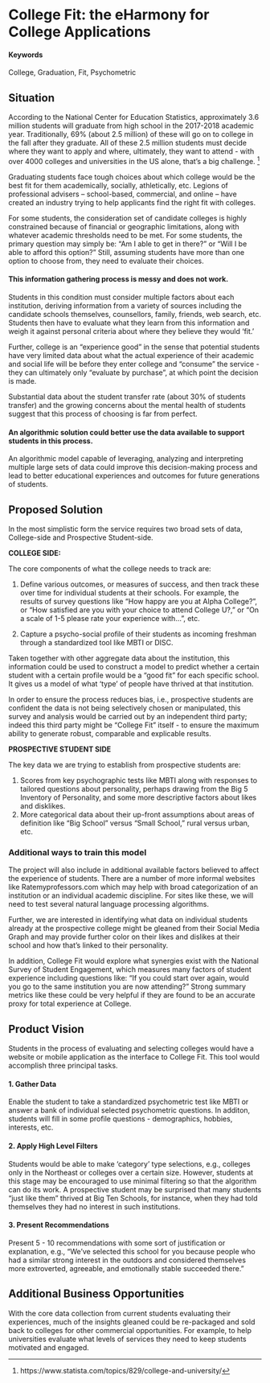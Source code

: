 # College Fit: the eHarmony for College Applications {#college-fit}

#### Keywords {-}

College, Graduation, Fit, Psychometric

## Situation

According to the National Center for Education Statistics, approximately 3.6 million students will graduate from high school in the 2017-2018 academic year. Traditionally, 69% (about 2.5 million) of these will go on to college in the fall after they graduate. All of these 2.5 million students must decide where they want to apply and where, ultimately, they want to attend - with over 4000 colleges and universities in the US alone, that's a big challenge. ^[https://www.statista.com/topics/829/college-and-university/] 

Graduating students face tough choices about which college would be the best fit for them academically, socially, athletically, etc. Legions of professional advisers – school-based, commercial, and online – have created an industry trying to help applicants find the right fit with colleges.

For some students, the consideration set of candidate colleges is highly constrained because of financial or geographic limitations, along with whatever academic thresholds need to be met. For some students, the primary question may simply be: "Am I able to get in there?" or "Will I be able to afford this option?" Still, assuming students have more than one option to choose from, they need to evaluate their choices.

#### This information gathering process is messy and does not work. {-}

Students in this condition must consider multiple factors about each institution, deriving information from a variety of sources including the candidate schools themselves, counsellors, family, friends, web search, etc. Students then have to evaluate what they learn from this information and weigh it against personal criteria about where they believe they would ‘fit.’   

Further, college is an “experience good” in the sense that potential students have very limited data about what the actual experience of their academic and social life will be before they enter college and "consume" the service - they can ultimately only “evaluate by purchase”, at which point the decision is made.

Substantial data about the student transfer rate (about 30% of students transfer) and the growing concerns about the mental health of students suggest that this process of choosing is far from perfect.

#### An algorithmic solution could better use the data available to support students in this process. {-} 

An algorithmic model capable of leveraging, analyzing and interpreting multiple large sets of data could improve this decision-making process and lead to better educational experiences and outcomes for future generations of students.

## Proposed Solution

In the most simplistic form the service requires two broad sets of data, College-side and Prospective Student-side.  

**COLLEGE SIDE:**  

The core components of what the college needs to track are: 

1. Define various outcomes, or measures of success, and then track these over time for individual students at their schools.  For example, the results of survey questions like "How happy are you at Alpha College?", or "How satisfied are you with your choice to attend College U?," or "On a scale of 1-5 please rate your experience with...", etc.  

2. Capture a psycho-social profile of their students as incoming freshman through a standardized tool like MBTI or DISC. 

Taken together with other aggregate data about the institution, this information could be used to construct a model to predict whether a certain student with a certain profile would be a “good fit” for each specific school. It gives us a model of what 'type' of people have thrived at that institution.

In order to ensure the process reduces bias, i.e., prospective students are confident the data is not being selectively chosen or manipulated, this survey and analysis would be carried out by an independent third party; indeed this third party might be "College Fit" itself - to ensure the maximum ability to generate robust, comparable and explicable results.

**PROSPECTIVE STUDENT SIDE**  

The key data we are trying to establish from prospective students are:

1. Scores from key psychographic tests like MBTI along with responses to tailored questions about personality, perhaps drawing from the Big 5 Inventory of Personality, and some more descriptive factors about likes and disklikes.
2. More categorical data about their up-front assumptions about areas of definition like "Big School" versus "Small School," rural versus urban, etc.

### Additional ways to train this model {-}

The project will also include in additional available factors believed to affect the experience of students. There are a number of more informal websites like Ratemyprofessors.com which may help with broad categorization of an institution or an individual academic discipline.  For sites like these, we will need to test several natural language processing algorithms.  

Further, we are interested in identifying what data on individual students already at the prospective college might be gleaned from their Social Media Graph and may provide further color on their likes and dislikes at their school and how that's linked to their personality.

In addition, College Fit would explore what synergies exist with the National Survey of Student Engagement, which measures many factors of student experience including questions like: "If you could start over again, would you go to the same institution you are now attending?" Strong summary metrics like these could be very helpful if they are found to be an accurate proxy for total experience at College.

## Product Vision  

Students in the process of evaluating and selecting colleges would have a website or mobile application as the interface to College Fit.  This tool would accomplish three principal tasks.

#### 1. Gather Data {-}

Enable the student to take a standardized psychometric test like MBTI or answer a bank of individual selected psychometric questions. In additon, students will fill in some profile questions - demographics, hobbies, interests, etc.

#### 2. Apply High Level Filters {-}

Students would be able to make 'category' type selections, e.g., colleges only in the Northeast or colleges over a certain size. However, students at this stage may be encouraged to use minimal filtering so that the algorithm can do its work. A prospective student may be surprised that many students "just like them" thrived at Big Ten Schools, for instance, when they had told themselves they had no interest in such institutions.

#### 3. Present Recommendations {-}

Present 5 - 10 recommendations with some sort of justification or explanation, e.g., "We've selected this school for you because people who had a similar strong interest in the outdoors and considered themselves more extroverted, agreeable, and emotionally stable succeeded there."

## Additional Business Opportunities  

With the core data collection from current students evaluating their experiences, much of the insights gleaned could be re-packaged and sold back to colleges for other commercial opportunities. For example, to help universities evaluate what levels of services they need to keep students motivated and engaged.

